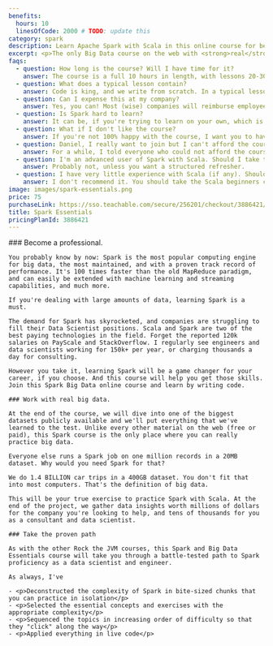 ```yaml
---
benefits:
  hours: 10
  linesOfCode: 2000 # TODO: update this
category: spark
description: Learn Apache Spark with Scala in this online course for beginners. This is the only Big Data online course on the web with ACTUAL big data.
excerpt: <p>The only Big Data course on the web with <strong>real</strong> big data. Learn the most popular big data toolkit while crunching billions of records, live, in record time.</p>
faqs:
  - question: How long is the course? Will I have time for it?
    answer: The course is a full 10 hours in length, with lessons 20-30 minutes each. For a complex topic as Spark, I don't believe in 5-minute lectures as I don't believe in fill-in-the-blanks quizzes. For best effectiveness, I recommend chunks of 1 hour of learning at a time.
  - question: What does a typical lesson contain?
    answer: Code is king, and we write from scratch. In a typical lesson I'll explain some concepts in short, then I'll dive right into the code. We'll write it together, and at every topic I will give you exercises. You'll usually pause the video to try them yourself, after which I will also solve them on camera.
  - question: Can I expense this at my company?
    answer: Yes, you can! Most (wise) companies will reimburse employees taking courses like this.
  - question: Is Spark hard to learn?
    answer: It can be, if you're trying to learn on your own, which is why I've created this dedicated Spark course. The course was designed to give you a challenge so you're not bored, but not so much that you flip the table in anger. In case you struggle, we have a community willing to help, and I'm responsive for questions!
  - question: What if I don't like the course?
    answer: If you're not 100% happy with the course, I want you to have your money back. It's a risk-free investment.
  - question: Daniel, I really want to join but I can't afford the course.
    answer: For a while, I told everyone who could not afford the course to email me and I gave them discounts. But then I looked at the stats. Almost all the people who actually took the time and completed the course had paid for it in full. So I'm not offering discounts anymore. This is an investment in yourself, which will pay off 100x if you commit.
  - question: I'm an advanced user of Spark with Scala. Should I take this course?
    answer: Probably not, unless you want a structured refresher.
  - question: I have very little experience with Scala (if any). Should I take this course?
    answer: I don't recommend it. You should take the Scala beginners course (at least) first, before you learn Spark.
image: images/spark-essentials.png
price: 75
purchaseLink: https://sso.teachable.com/secure/256201/checkout/3886421/spark-essentials
title: Spark Essentials
pricingPlanId: 3886421
---
```



<CourseLayout>
  <Fragment slot="goal">
    ### Become a professional.

    You probably know by now: Spark is the most popular computing engine for big data, the most maintained, and with a proven track record of performance. It's 100 times faster than the old MapReduce paradigm, and can easily be extended with machine learning and streaming capabilities, and much more.

    If you're dealing with large amounts of data, learning Spark is a must.

    The demand for Spark has skyrocketed, and companies are struggling to fill their Data Scientist positions. Scala and Spark are two of the best paying technologies in the field. Forget the reported 120k salaries on PayScale and StackOverflow. I regularly see engineers and data scientists working for 150k+ per year, or charging thousands a day for consulting.

    However you take it, learning Spark will be a game changer for your career, if you choose. And this course will help you get those skills. Join this Spark Big Data online course and learn by writing code.

    ### Work with real big data.

    At the end of the course, we will dive into one of the biggest datasets publicly available and we'll put everything that we've learned to the test. Unlike every other material on the web (free or paid), this Spark course is the only place where you can really practice big data.

    Everyone else runs a Spark job on one million records in a 20MB dataset. Why would you need Spark for that?

    We do 1.4 BILLION car trips in a 400GB dataset. You don't fit that into most computers. That's the definition of big data.

    This will be your true exercise to practice Spark with Scala. At the end of the project, we gather data insights worth millions of dollars for the company you're looking to help, and tens of thousands for you as a consultant and data scientist.

    ### Take the proven path

    As with the other Rock the JVM courses, this Spark and Big Data Essentials course will take you through a battle-tested path to Spark proficiency as a data scientist and engineer.

    As always, I've

    - <p>Deconstructed the complexity of Spark in bite-sized chunks that you can practice in isolation</p>
    - <p>Selected the essential concepts and exercises with the appropriate complexity</p>
    - <p>Sequenced the topics in increasing order of difficulty so that they "click" along the way</p>
    - <p>Applied everything in live code</p>

  </Fragment>
</CourseLayout>
